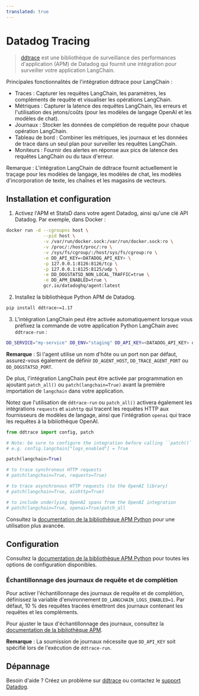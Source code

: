 ```yaml
---
translated: true
---
```


# Datadog Tracing

>[ddtrace](https://github.com/DataDog/dd-trace-py) est une bibliothèque de surveillance des performances d'application (APM) de Datadog qui fournit une intégration pour surveiller votre application LangChain.

Principales fonctionnalités de l'intégration ddtrace pour LangChain :
- Traces : Capturer les requêtes LangChain, les paramètres, les compléments de requête et visualiser les opérations LangChain.
- Métriques : Capturer la latence des requêtes LangChain, les erreurs et l'utilisation des jetons/coûts (pour les modèles de langage OpenAI et les modèles de chat).
- Journaux : Stocker les données de complétion de requête pour chaque opération LangChain.
- Tableau de bord : Combiner les métriques, les journaux et les données de trace dans un seul plan pour surveiller les requêtes LangChain.
- Moniteurs : Fournir des alertes en réponse aux pics de latence des requêtes LangChain ou du taux d'erreur.

Remarque : L'intégration LangChain de ddtrace fournit actuellement le traçage pour les modèles de langage, les modèles de chat, les modèles d'incorporation de texte, les chaînes et les magasins de vecteurs.

## Installation et configuration

1. Activez l'APM et StatsD dans votre agent Datadog, ainsi qu'une clé API Datadog. Par exemple, dans Docker :

```bash
docker run -d --cgroupns host \
              --pid host \
              -v /var/run/docker.sock:/var/run/docker.sock:ro \
              -v /proc/:/host/proc/:ro \
              -v /sys/fs/cgroup/:/host/sys/fs/cgroup:ro \
              -e DD_API_KEY=<DATADOG_API_KEY> \
              -p 127.0.0.1:8126:8126/tcp \
              -p 127.0.0.1:8125:8125/udp \
              -e DD_DOGSTATSD_NON_LOCAL_TRAFFIC=true \
              -e DD_APM_ENABLED=true \
              gcr.io/datadoghq/agent:latest
```

2. Installez la bibliothèque Python APM de Datadog.

```bash
pip install ddtrace>=1.17
```

3. L'intégration LangChain peut être activée automatiquement lorsque vous préfixez la commande de votre application Python LangChain avec `ddtrace-run` :

```bash
DD_SERVICE="my-service" DD_ENV="staging" DD_API_KEY=<DATADOG_API_KEY> ddtrace-run python <your-app>.py
```

**Remarque** : Si l'agent utilise un nom d'hôte ou un port non par défaut, assurez-vous également de définir `DD_AGENT_HOST`, `DD_TRACE_AGENT_PORT` ou `DD_DOGSTATSD_PORT`.

De plus, l'intégration LangChain peut être activée par programmation en ajoutant `patch_all()` ou `patch(langchain=True)` avant la première importation de `langchain` dans votre application.

Notez que l'utilisation de `ddtrace-run` ou `patch_all()` activera également les intégrations `requests` et `aiohttp` qui tracent les requêtes HTTP aux fournisseurs de modèles de langage, ainsi que l'intégration `openai` qui trace les requêtes à la bibliothèque OpenAI.

```python
from ddtrace import config, patch

# Note: be sure to configure the integration before calling ``patch()``!
# e.g. config.langchain["logs_enabled"] = True

patch(langchain=True)

# to trace synchronous HTTP requests
# patch(langchain=True, requests=True)

# to trace asynchronous HTTP requests (to the OpenAI library)
# patch(langchain=True, aiohttp=True)

# to include underlying OpenAI spans from the OpenAI integration
# patch(langchain=True, openai=True)patch_all
```

Consultez la [documentation de la bibliothèque APM Python](https://ddtrace.readthedocs.io/en/stable/installation_quickstart.html) pour une utilisation plus avancée.

## Configuration

Consultez la [documentation de la bibliothèque APM Python](https://ddtrace.readthedocs.io/en/stable/integrations.html#langchain) pour toutes les options de configuration disponibles.

### Échantillonnage des journaux de requête et de complétion

Pour activer l'échantillonnage des journaux de requête et de complétion, définissez la variable d'environnement `DD_LANGCHAIN_LOGS_ENABLED=1`. Par défaut, 10 % des requêtes tracées émettront des journaux contenant les requêtes et les compléments.

Pour ajuster le taux d'échantillonnage des journaux, consultez la [documentation de la bibliothèque APM](https://ddtrace.readthedocs.io/en/stable/integrations.html#langchain).

**Remarque** : La soumission de journaux nécessite que `DD_API_KEY` soit spécifié lors de l'exécution de `ddtrace-run`.

## Dépannage

Besoin d'aide ? Créez un problème sur [ddtrace](https://github.com/DataDog/dd-trace-py) ou contactez le [support Datadog](https://docs.datadoghq.com/help/).
